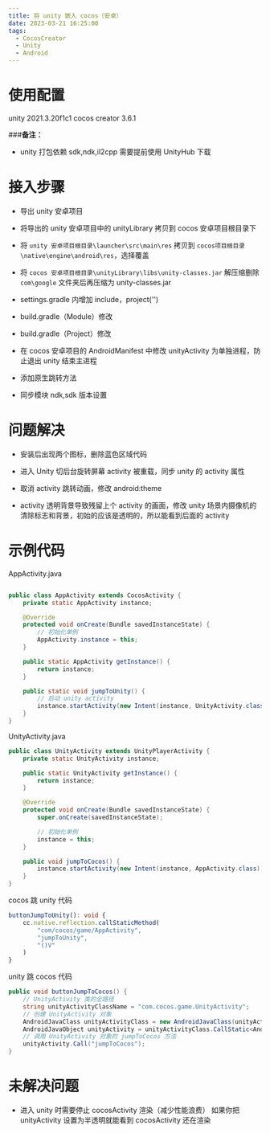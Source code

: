 ```yaml
---
title: 将 unity 嵌入 cocos（安卓）
date: 2023-03-21 16:25:00
tags:
  - CocosCreator
  - Unity
  - Android
---
```


# 使用配置

unity 2021.3.20f1c1
cocos creator 3.6.1

###**备注：**

- unity 打包依赖 sdk,ndk,il2cpp 需要提前使用 UnityHub 下载

# 接入步骤

- 导出 unity 安卓项目

  <AutoSizeImage src="https://gitee.com/muzzik/images/raw/master/blog/article/22/1.png" />

- 将导出的 unity 安卓项目中的 unityLibrary 拷贝到 cocos 安卓项目根目录下

- 将 `unity 安卓项目根目录\launcher\src\main\res` 拷贝到 `cocos项目根目录\native\engine\android\res`，选择覆盖

- 将 `cocos 安卓项目根目录\unityLibrary\libs\unity-classes.jar` 解压缩删除 `com\google` 文件夹后再压缩为 unity-classes.jar

- settings.gradle 内增加 include，project('')

  <AutoSizeImage src="https://gitee.com/muzzik/images/raw/master/blog/article/22/2.png" />

- build.gradle（Module）修改

  <AutoSizeImage src="https://gitee.com/muzzik/images/raw/master/blog/article/22/3.png" />

- build.gradle（Project）修改

  <AutoSizeImage src="https://gitee.com/muzzik/images/raw/master/blog/article/22/4.png" />

- 在 cocos 安卓项目的 AndroidManifest 中修改 unityActivity 为单独进程，防止退出 unity 结束主进程

  <AutoSizeImage src="https://gitee.com/muzzik/images/raw/master/blog/article/22/5.png" />

- 添加原生跳转方法

  <AutoSizeImage src="https://gitee.com/muzzik/images/raw/master/blog/article/22/6.png" />

- 同步模块 ndk,sdk 版本设置
  <AutoSizeImage src="https://gitee.com/muzzik/images/raw/master/blog/article/22/7.png" />

# 问题解决

- 安装后出现两个图标，删除蓝色区域代码

  <AutoSizeImage src="https://gitee.com/muzzik/images/raw/master/blog/article/22/8.png" />

- 进入 Unity 切后台旋转屏幕 activity 被重载，同步 unity 的 activity 属性

  <AutoSizeImage src="https://gitee.com/muzzik/images/raw/master/blog/article/22/9.png" />

- 取消 activity 跳转动画，修改 android:theme

  <AutoSizeImage src="https://gitee.com/muzzik/images/raw/master/blog/article/22/10.png" />

- activity 透明背景导致残留上个 activity 的画面，修改 unity 场景内摄像机的清除标志和背景，初始的应该是透明的，所以能看到后面的 activity
  <AutoSizeImage src="https://gitee.com/muzzik/images/raw/master/blog/article/22/11.png" />

# 示例代码

AppActivity.java

```java

public class AppActivity extends CocosActivity {
    private static AppActivity instance;

    @Override
    protected void onCreate(Bundle savedInstanceState) {
        // 初始化单例
        AppActivity.instance = this;
    }

    public static AppActivity getInstance() {
        return instance;
    }

    public static void jumpToUnity() {
        // 启动 unity activity
        instance.startActivity(new Intent(instance, UnityActivity.class));
    }
}
```

UnityActivity.java

```java
public class UnityActivity extends UnityPlayerActivity {
    private static UnityActivity instance;

    public static UnityActivity getInstance() {
        return instance;
    }

    @Override
    protected void onCreate(Bundle savedInstanceState) {
        super.onCreate(savedInstanceState);

        // 初始化单例
        instance = this;
    }

    public void jumpToCocos() {
        instance.startActivity(new Intent(instance, AppActivity.class));
    }
}
```

cocos 跳 unity 代码

```ts
buttonJumpToUnity(): void {
	cc.native.reflection.callStaticMethod(
		"com/cocos/game/AppActivity",
		"jumpToUnity",
		"()V"
	)
}
```

unity 跳 cocos 代码

```C#
public void buttonJumpToCocos() {
    // UnityActivity 类的全路径
    string unityActivityClassName = "com.cocos.game.UnityActivity";
    // 创建 UnityActivity 对象
    AndroidJavaClass unityActivityClass = new AndroidJavaClass(unityActivityClassName);
    AndroidJavaObject unityActivity = unityActivityClass.CallStatic<AndroidJavaObject>("getInstance");
    // 调用 UnityActivity 对象的 jumpToCocos 方法
    unityActivity.Call("jumpToCocos");
}
```

# 未解决问题

- 进入 unity 时需要停止 cocosActivity 渲染（减少性能浪费）
  如果你把 unityActivity 设置为半透明就能看到 cocosActivity 还在渲染
